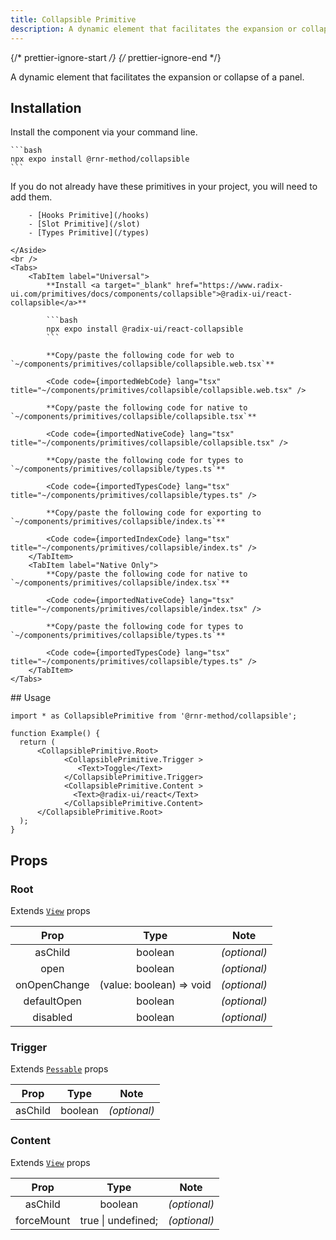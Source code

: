 ```yaml
---
title: Collapsible Primitive
description: A dynamic element that facilitates the expansion or collapse of a panel.
---
```


{/* prettier-ignore-start */}
{/* prettier-ignore-end */}



A dynamic element that facilitates the expansion or collapse of a panel.

## Installation

<Tabs>
  <TabItem label="NPM">

  Install the component via your command line.

    ```bash
    npx expo install @rnr-method/collapsible
    ```

  </TabItem>
  <TabItem label="Manual">
    <Aside title="Uses shared primitives">
        If you do not already have these primitives in your project, you will need to add them.

        - [Hooks Primitive](/hooks)
        - [Slot Primitive](/slot)
        - [Types Primitive](/types)

    </Aside>
    <br />
    <Tabs>
        <TabItem label="Universal">
            **Install <a target="_blank" href="https://www.radix-ui.com/primitives/docs/components/collapsible">@radix-ui/react-collapsible</a>**

            ```bash
            npx expo install @radix-ui/react-collapsible
            ```

            **Copy/paste the following code for web to  `~/components/primitives/collapsible/collapsible.web.tsx`**

            <Code code={importedWebCode} lang="tsx" title="~/components/primitives/collapsible/collapsible.web.tsx" />

            **Copy/paste the following code for native to  `~/components/primitives/collapsible/collapsible.tsx`**

            <Code code={importedNativeCode} lang="tsx" title="~/components/primitives/collapsible/collapsible.tsx" />

            **Copy/paste the following code for types to  `~/components/primitives/collapsible/types.ts`**

            <Code code={importedTypesCode} lang="tsx" title="~/components/primitives/collapsible/types.ts" />

            **Copy/paste the following code for exporting to  `~/components/primitives/collapsible/index.ts`**

            <Code code={importedIndexCode} lang="tsx" title="~/components/primitives/collapsible/index.ts" />
        </TabItem>
        <TabItem label="Native Only">
            **Copy/paste the following code for native to  `~/components/primitives/collapsible/index.tsx`**

            <Code code={importedNativeCode} lang="tsx" title="~/components/primitives/collapsible/index.tsx" />

            **Copy/paste the following code for types to  `~/components/primitives/collapsible/types.ts`**

            <Code code={importedTypesCode} lang="tsx" title="~/components/primitives/collapsible/types.ts" />
        </TabItem>
    </Tabs>
  </TabItem>
</Tabs>
## Usage

```tsx
import * as CollapsiblePrimitive from '@rnr-method/collapsible';

function Example() {
  return (
      <CollapsiblePrimitive.Root>
            <CollapsiblePrimitive.Trigger >
               <Text>Toggle</Text>
            </CollapsiblePrimitive.Trigger>
            <CollapsiblePrimitive.Content >
              <Text>@radix-ui/react</Text>
            </CollapsiblePrimitive.Content>
      </CollapsiblePrimitive.Root>
  );
}
```

## Props

### Root

Extends [`View`](https://reactnative.dev/docs/view#props) props

|     Prop     |           Type           |     Note     |
| :----------: | :----------------------: | :----------: |
|   asChild    |         boolean          | _(optional)_ |
|     open     |         boolean          | _(optional)_ |
| onOpenChange | (value: boolean) => void | _(optional)_ |
| defaultOpen  |         boolean          | _(optional)_ |
|   disabled   |         boolean          | _(optional)_ |

### Trigger

Extends [`Pessable`](https://reactnative.dev/docs/pressable#props) props

|   Prop   |  Type   |     Note     |
| :------: | :-----: | :----------: |
| asChild  | boolean | _(optional)_ |

### Content

Extends [`View`](https://reactnative.dev/docs/view#props) props

|    Prop    |        Type        |     Note     |
| :--------: | :----------------: | :----------: |
|  asChild   |      boolean       | _(optional)_ |
| forceMount | true \| undefined; | _(optional)_ |
